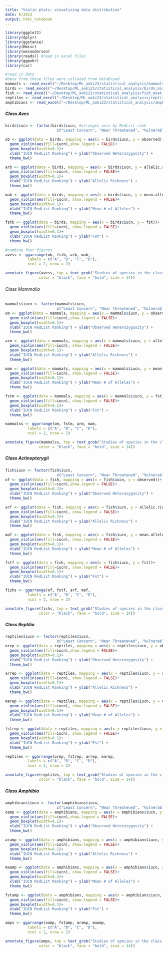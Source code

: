 ```yaml
---
title: "Violin plots: visualizing data distribution"
date: 8/2023
output: html_notebook
---
```



```r
library(ggplot2)
library(dplyr)
library(ggstance)
library(Hmisc)
library(wesanderson)
library(readxl) #read in excel files
library(ggpubr)
library(car)

#read in data
#data from these files were collated from DataDryad
mammals <- read_excel("~/Desktop/ML_aoki23/statistical_analysis/mammals_msat.xlsx")
birds <- read_excel("~/Desktop/ML_aoki23/statistical_analysis/birds_msat.xlsx")
fish <- read_excel("~/Desktop/ML_aoki23/statistical_analysis/fish_msat.xlsx")
reptiles <- read_excel("~/Desktop/ML_aoki23/statistical_analysis/reptiles_msat.xlsx")
amphibians <- read_excel("~/Desktop/ML_aoki23/statistical_analysis/amphibians_msat.xlsx")

```

##### Class Aves ######
```r

birds$iucn <- factor(birds$iucn, #arranges axis by RedList rank
                       c("Least Concern", "Near Threatened", "Vulnerable", "Endangered", "Critically Endangered"))

ob <- ggplot(data = birds, mapping = aes(x = birds$iucn, y = observed))+ 
  geom_violin(aes(fill=iucn),show.legend = FALSE)+
  geom_boxplot(width=0.1)+
  xlab("IUCN RedList Ranking") + ylab("Observed Heterozygosity") +
  theme_bw()

arb <- ggplot(data = birds, mapping = aes(x = birds$iucn, y = allelic.richness))+ 
  geom_violin(aes(fill=iucn), show.legend = FALSE)+
  geom_boxplot(width=0.1)+
  xlab("IUCN RedList Ranking") + ylab("Allelic Richness") +
  theme_bw()

mab <- ggplot(data = birds, mapping = aes(x = birds$iucn, y = mean.alleles))+ 
  geom_violin(aes(fill=iucn), show.legend = FALSE)+
  geom_boxplot(width=0.1)+
  xlab("IUCN RedList Ranking") + ylab("Mean # of Alleles") +
  theme_bw()

fstb <- ggplot(data = birds, mapping = aes(x = birds$iucn, y = fst))+
  geom_violin(aes(fill=iucn), show.legend = FALSE)+
  geom_boxplot(width=0.1)+
  xlab("IUCN RedList Ranking") + ylab("Fst") +
  theme_bw()

#combine four figures
avess <- ggarrange(ob, fstb, arb, mab,
          labels = c("A", "B", "C", "D"),
          ncol = 2, nrow = 2) 

annotate_figure(avess, top = text_grob("Studies of species in the class Aves", 
               color = "black", face = "bold", size = 14))

```

###### Class Mammalia ######
```r

mammals$iucn <- factor(mammals$iucn,
                       c("Least Concern", "Near Threatened", "Vulnerable", "Endangered", "Critically Endangered"))
om <- ggplot(data = mammals, mapping = aes(x = mammals$iucn, y = observed))+ 
  geom_violin(aes(fill=iucn),show.legend = FALSE)+
  geom_boxplot(width=0.1)+
  xlab("IUCN RedList Ranking") + ylab("Observed Heterozygosity") +
  theme_bw()

arm <- ggplot(data = mammals, mapping = aes(x = mammals$iucn, y = allelic.richness))+ 
  geom_violin(aes(fill=iucn), show.legend = FALSE)+
  geom_boxplot(width=0.1)+
  xlab("IUCN RedList Ranking") + ylab("Allelic Richness") +
  theme_bw()

mam <- ggplot(data = mammals, mapping = aes(x = mammals$iucn, y = mean.alleles))+ 
  geom_violin(aes(fill=iucn), show.legend = FALSE)+
  geom_boxplot(width=0.1)+
  xlab("IUCN RedList Ranking") + ylab("Mean # of Alleles") +
  theme_bw()

fstm <- ggplot(data = mammals, mapping = aes(x = mammals$iucn, y = fst))+
  geom_violin(aes(fill=iucn), show.legend = FALSE)+
  geom_boxplot(width=0.1)+
  xlab("IUCN RedList Ranking") + ylab("Fst") +
  theme_bw()

mammalss <- ggarrange(om, fstm, arm, mam,
          labels = c("A", "B", "C", "D"),
          ncol = 2, nrow = 2) 

annotate_figure(mammalss, top = text_grob("Studies of species in the class Mammalia", 
               color = "black", face = "bold", size = 14))
```

##### Class Actinopterygii ######
```r

fish$iucn <- factor(fish$iucn,
                       c("Least Concern", "Near Threatened", "Vulnerable", "Endangered", "Critically Endangered"))
of <- ggplot(data = fish, mapping = aes(x = fish$iucn, y = observed))+ 
  geom_violin(aes(fill=iucn),show.legend = FALSE)+
  geom_boxplot(width=0.1)+
  xlab("IUCN RedList Ranking") + ylab("Observed Heterozygosity") +
  theme_bw()

arf <- ggplot(data = fish, mapping = aes(x = fish$iucn, y = allelic.richness))+ 
  geom_violin(aes(fill=iucn), show.legend = FALSE)+
  geom_boxplot(width=0.1)+
  xlab("IUCN RedList Ranking") + ylab("Allelic Richness") +
  theme_bw()

maf <- ggplot(data = fish, mapping = aes(x = fish$iucn, y = mean.alleles))+ 
  geom_violin(aes(fill=iucn), show.legend = FALSE)+
  geom_boxplot(width=0.1)+
  xlab("IUCN RedList Ranking") + ylab("Mean # of Alleles") +
  theme_bw()

fstf <- ggplot(data = fish, mapping = aes(x = fish$iucn, y = fst))+
  geom_violin(aes(fill=iucn), show.legend = FALSE)+
  geom_boxplot(width=0.1)+
  xlab("IUCN RedList Ranking") + ylab("Fst") +
  theme_bw()

fishs <- ggarrange(of, fstf, arf, maf,
          labels = c("A", "B", "C", "D"),
          ncol = 2, nrow = 2) 

annotate_figure(fishs, top = text_grob("Studies of species in the class Actinopterygii", 
               color = "black", face = "bold", size = 14))
```

##### Class Reptilia #######
```r

reptiles$iucn <- factor(reptiles$iucn,
                       c("Least Concern", "Near Threatened", "Vulnerable", "Endangered", "Critically Endangered"))
orep <- ggplot(data = reptiles, mapping = aes(x = reptiles$iucn, y = observed))+ 
  geom_violin(aes(fill=iucn),show.legend = FALSE)+
  geom_boxplot(width=0.1)+
  xlab("IUCN RedList Ranking") + ylab("Observed Heterozygosity") +
  theme_bw()

arrep <- ggplot(data = reptiles, mapping = aes(x = reptiles$iucn, y = allelic.richness))+ 
  geom_violin(aes(fill=iucn), show.legend = FALSE)+
  geom_boxplot(width=0.1)+
  xlab("IUCN RedList Ranking") + ylab("Allelic Richness") +
  theme_bw()

marep <- ggplot(data = reptiles, mapping = aes(x = reptiles$iucn, y = mean.alleles))+ 
  geom_violin(aes(fill=iucn), show.legend = FALSE)+
  geom_boxplot(width=0.1)+
  xlab("IUCN RedList Ranking") + ylab("Mean # of Alleles") +
  theme_bw()

fstrep <- ggplot(data = reptiles, mapping = aes(x = reptiles$iucn, y = fst))+
  geom_violin(aes(fill=iucn), show.legend = FALSE)+
  geom_boxplot(width=0.1)+
  xlab("IUCN RedList Ranking") + ylab("Fst") +
  theme_bw()

reptiles <- ggarrange(orep, fstrep, arrep, marep,
          labels = c("A", "B", "C", "D"),
          ncol = 2, nrow = 2) 

annotate_figure(reptiles, top = text_grob("Studies of species in the class Reptilia", 
               color = "black", face = "bold", size = 14))
```


##### Class Amphibia #####
```r

amphibians$iucn <- factor(amphibians$iucn,
                       c("Least Concern", "Near Threatened", "Vulnerable", "Endangered", "Critically Endangered"))
oamp <- ggplot(data = amphibians, mapping = aes(x = amphibians$iucn, y = observed))+ 
  geom_violin(aes(fill=iucn),show.legend = FALSE)+
  geom_boxplot(width=0.1)+
  xlab("IUCN RedList Ranking") + ylab("Observed Heterozygosity") +
  theme_bw()

aramp <- ggplot(data = amphibians, mapping = aes(x = amphibians$iucn, y = allelic.richness))+ 
  geom_violin(aes(fill=iucn), show.legend = FALSE)+
  geom_boxplot(width=0.1)+
  xlab("IUCN RedList Ranking") + ylab("Allelic Richness") +
  theme_bw()

maamp <- ggplot(data = amphibians, mapping = aes(x = amphibians$iucn, y = mean.alleles))+ 
  geom_violin(aes(fill=iucn), show.legend = FALSE)+
  geom_boxplot(width=0.1)+
  xlab("IUCN RedList Ranking") + ylab("Mean # of Alleles") +
  theme_bw()

fstamp <- ggplot(data = amphibians, mapping = aes(x = amphibians$iucn, y = fst))+
  geom_violin(aes(fill=iucn), show.legend = FALSE)+
  geom_boxplot(width=0.1)+
  xlab("IUCN RedList Ranking") + ylab("Fst") +
  theme_bw()

amps <- ggarrange(oamp, fstamp, aramp, maamp,
          labels = c("A", "B", "C", "D"),
          ncol = 2, nrow = 2) 

annotate_figure(amps, top = text_grob("Studies of species in the class Amphibia", 
               color = "black", face = "bold", size = 14))
```


